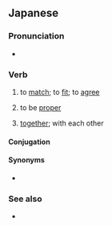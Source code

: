 ==Japanese==
{{ja-kanjitab|あ|sort=あう|yomi=kun}}

===Pronunciation===
* {{audio|Ja-au-meet(see) or fit.ogg|Audio|lang=ja}}

===Verb===
{{ja-verb|type=1|tr=intrans|あう}}

# to [[match]]; to [[fit]]; to [[agree]]
#: {{ja-usex|[[イメージ]]に'''合わない'''|イメージ に '''あわない'''|'''does not match''' with one's personal image}}
#: {{ja-usex|[[中華料理]]に'''合う'''デザート|ちゅうか りょうり に '''あう''' デザート|dessert that '''pairs''' with Chinese food}}
#: {{ja-usex|[[人]]%と[[話]]が'''合う'''|ひと% と はなし が '''あう'''|to [[be on the same wavelength]] with someone|lit=the conversation with someone '''corresponds'''}}
#: {{ja-usex|[[靴]]の[[サイズ]]が'''合わない'''|くつ の サイズ が '''あわない'''|shoes are the wrong size}}
# to be [[proper]]
# {{lb|ja|suffix}} [[together]]; with each other
#: {{ja-usex|[[誓う|誓い]]'''合う'''|ちかい'''あう'''|to promise '''to each other'''}}
#: {{ja-usex|[[見つめる|見つめ]]'''あう'''|みつめ'''あう'''|to stare into '''each other's''' eyes}}
#: {{ja-usex|[[通じる|通じ]]'''合う'''|つうじ'''あう'''|to be '''reciprocally''' understood}}
#: {{ja-usex|[[お互い]]の[[民族]]の[[優れる|優れ]]た[[性質]]や[[高貴]]な[[文化]]を[[賞讃]]し'''合う'''|お-たがい の みんぞく の すぐれた せいしつ や こうき な ぶんか を しょうさん し'''あう'''|praise the excellency and refined quality of the cultures of each other's peoples|ref=[http://www.aozora.gr.jp/cards/001395/files/49896_41936.html]}}

====Conjugation====
{{ja-go-u|あ}}

====Synonyms====
* {{ja-r|適切|てきせつ}}

===See also===
* {{ja-r|会う|あう}}